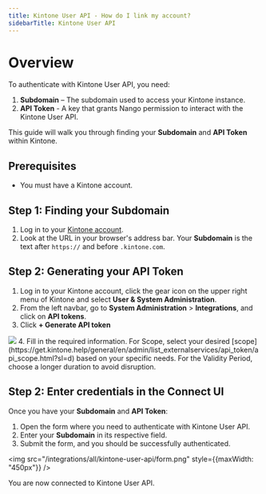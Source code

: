 ```yaml
---
title: Kintone User API - How do I link my account?
sidebarTitle: Kintone User API
---
```


# Overview

To authenticate with Kintone User API, you need:
1. **Subdomain** – The subdomain used to access your Kintone instance.
2. **API Token** - A key that grants Nango permission to interact with the Kintone User API.

This guide will walk you through finding your **Subdomain** and **API Token** within Kintone.

## Prerequisites
- You must have a Kintone account.

## Step 1: Finding your Subdomain
1. Log in to your [Kintone account](https://www.kintone.com/en-us/).
2. Look at the URL in your browser's address bar. Your **Subdomain** is the text after `https://` and before `.kintone.com`.

## Step 2: Generating your API Token
1. Log in to your Kintone account, click the gear icon on the upper right menu of Kintone and select **User & System Administration**.
2. From the left navbar, go to **System Administration** > **Integrations**, and click on **API tokens**.
3. Click **+ Generate API token**
<img src="/integrations/all/kintone-user-api/generate_key.png"/>
4. Fill in the required information. For Scope, select your desired [scope](https://get.kintone.help/general/en/admin/list_externalservices/api_token/api_scope.html?sl=d) based on your specific needs. For the Validity Period, choose a longer duration to avoid disruption.

## Step 2: Enter credentials in the Connect UI

Once you have your **Subdomain** and **API Token**:
1. Open the form where you need to authenticate with Kintone User API.
2. Enter your **Subdomain** in its respective field.
3. Submit the form, and you should be successfully authenticated.

<img src="/integrations/all/kintone-user-api/form.png" style={{maxWidth: "450px"}} />

You are now connected to Kintone User API.
